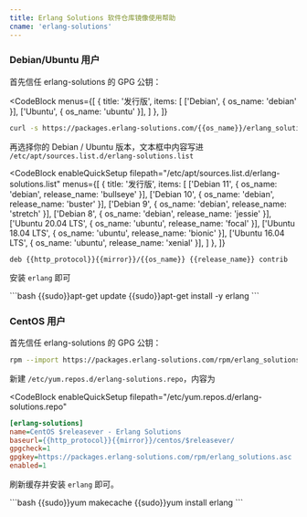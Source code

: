 ```yaml
---
title: Erlang Solutions 软件仓库镜像使用帮助
cname: 'erlang-solutions'
---
```


### Debian/Ubuntu 用户

首先信任 erlang-solutions 的 GPG 公钥：

<CodeBlock
  menus={[
    {
      title: '发行版',
      items: [
        ['Debian', { os_name: 'debian' }],
        ['Ubuntu', { os_name: 'ubuntu' }],
      ]
    },
  ]}
>

```bash
curl -s https://packages.erlang-solutions.com/{{os_name}}/erlang_solutions.asc | {{sudo}}apt-key add -
```

</CodeBlock>

再选择你的 Debian / Ubuntu 版本，文本框中内容写进 `/etc/apt/sources.list.d/erlang-solutions.list`

<CodeBlock
  enableQuickSetup
  filepath="/etc/apt/sources.list.d/erlang-solutions.list"
  menus={[
    {
      title: '发行版',
      items: [
        ['Debian 11', { os_name: 'debian', release_name: 'bullseye' }],
        ['Debian 10', { os_name: 'debian', release_name: 'buster' }],
        ['Debian 9', { os_name: 'debian', release_name: 'stretch' }],
        ['Debian 8', { os_name: 'debian', release_name: 'jessie' }],
        ['Ubuntu 20.04 LTS', { os_name: 'ubuntu', release_name: 'focal' }],
        ['Ubuntu 18.04 LTS', { os_name: 'ubuntu', release_name: 'bionic' }],
        ['Ubuntu 16.04 LTS', { os_name: 'ubuntu', release_name: 'xenial' }],
      ]
    },
  ]}
>

```properties
deb {{http_protocol}}{{mirror}}/{{os_name}} {{release_name}} contrib
```

</CodeBlock>


安装 `erlang` 即可

<CodeBlock>
```bash
{{sudo}}apt-get update
{{sudo}}apt-get install -y erlang
```
</CodeBlock>

### CentOS 用户

首先信任 erlang-solutions 的 GPG 公钥：

```bash
rpm --import https://packages.erlang-solutions.com/rpm/erlang_solutions.asc
```

新建 `/etc/yum.repos.d/erlang-solutions.repo`，内容为

<CodeBlock
  enableQuickSetup
  filepath="/etc/yum.repos.d/erlang-solutions.repo"
>

```ini
[erlang-solutions]
name=CentOS $releasever - Erlang Solutions
baseurl={{http_protocol}}{{mirror}}/centos/$releasever/
gpgcheck=1
gpgkey=https://packages.erlang-solutions.com/rpm/erlang_solutions.asc
enabled=1
```

</CodeBlock>

刷新缓存并安装 `erlang` 即可。

<CodeBlock>
```bash
{{sudo}}yum makecache
{{sudo}}yum install erlang
```
</CodeBlock>
